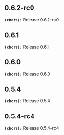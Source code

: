 ## 0.6.2-rc0
**`(chore):`** Release 0.6.2-rc0

## 0.6.1
**`(chore):`** Release 0.6.1

## 0.6.0
**`(chore):`** Release 0.6.0

## 0.5.4
**`(chore):`** Release 0.5.4

## 0.5.4-rc4
**`(chore):`** Release 0.5.4-rc4

